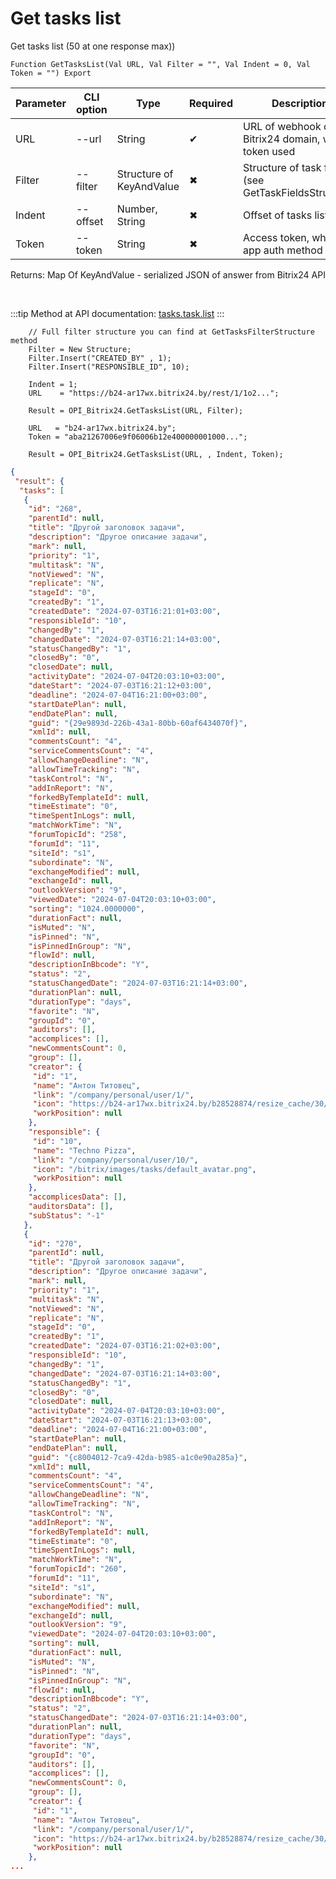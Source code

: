 ﻿---
sidebar_position: 2
---


# Get tasks list
 Get tasks list (50 at one response max))



`Function GetTasksList(Val URL, Val Filter = "", Val Indent = 0, Val Token = "") Export`

  | Parameter | CLI option | Type | Required | Description |
  |-|-|-|-|-|
  | URL | --url | String | &#x2714; | URL of webhook or a Bitrix24 domain, when token used |
  | Filter | --filter | Structure of KeyAndValue | &#x2716; | Structure of task filter (see GetTaskFieldsStructure) |
  | Indent | --offset | Number, String | &#x2716; | Offset of tasks list |
  | Token | --token | String | &#x2716; | Access token, when app auth method used |

  
  Returns:  Map Of KeyAndValue - serialized JSON of answer from Bitrix24 API

<br/>

:::tip
Method at API documentation: [tasks.task.list](https://dev.1c-bitrix.ru/rest_help/tasks/task/tasks/tasks_task_list.php)
:::
<br/>


```bsl title="1C:Enterprise/OneScript code example"
    // Full filter structure you can find at GetTasksFilterStructure method
    Filter = New Structure;
    Filter.Insert("CREATED_BY" , 1);
    Filter.Insert("RESPONSIBLE_ID", 10);

    Indent = 1;
    URL    = "https://b24-ar17wx.bitrix24.by/rest/1/1o2...";

    Result = OPI_Bitrix24.GetTasksList(URL, Filter);

    URL   = "b24-ar17wx.bitrix24.by";
    Token = "aba21267006e9f06006b12e400000001000...";

    Result = OPI_Bitrix24.GetTasksList(URL, , Indent, Token);
```
 



```json title="Result"
{
 "result": {
  "tasks": [
   {
    "id": "268",
    "parentId": null,
    "title": "Другой заголовок задачи",
    "description": "Другое описание задачи",
    "mark": null,
    "priority": "1",
    "multitask": "N",
    "notViewed": "N",
    "replicate": "N",
    "stageId": "0",
    "createdBy": "1",
    "createdDate": "2024-07-03T16:21:01+03:00",
    "responsibleId": "10",
    "changedBy": "1",
    "changedDate": "2024-07-03T16:21:14+03:00",
    "statusChangedBy": "1",
    "closedBy": "0",
    "closedDate": null,
    "activityDate": "2024-07-04T20:03:10+03:00",
    "dateStart": "2024-07-03T16:21:12+03:00",
    "deadline": "2024-07-04T16:21:00+03:00",
    "startDatePlan": null,
    "endDatePlan": null,
    "guid": "{29e9893d-226b-43a1-80bb-60af6434070f}",
    "xmlId": null,
    "commentsCount": "4",
    "serviceCommentsCount": "4",
    "allowChangeDeadline": "N",
    "allowTimeTracking": "N",
    "taskControl": "N",
    "addInReport": "N",
    "forkedByTemplateId": null,
    "timeEstimate": "0",
    "timeSpentInLogs": null,
    "matchWorkTime": "N",
    "forumTopicId": "258",
    "forumId": "11",
    "siteId": "s1",
    "subordinate": "N",
    "exchangeModified": null,
    "exchangeId": null,
    "outlookVersion": "9",
    "viewedDate": "2024-07-04T20:03:10+03:00",
    "sorting": "1024.0000000",
    "durationFact": null,
    "isMuted": "N",
    "isPinned": "N",
    "isPinnedInGroup": "N",
    "flowId": null,
    "descriptionInBbcode": "Y",
    "status": "2",
    "statusChangedDate": "2024-07-03T16:21:14+03:00",
    "durationPlan": null,
    "durationType": "days",
    "favorite": "N",
    "groupId": "0",
    "auditors": [],
    "accomplices": [],
    "newCommentsCount": 0,
    "group": [],
    "creator": {
     "id": "1",
     "name": "Антон Титовец",
     "link": "/company/personal/user/1/",
     "icon": "https://b24-ar17wx.bitrix24.by/b28528874/resize_cache/30/c0120a8d7c10d63c83e32398d1ec4d9e/main/d7e/d7e99cf556e4ab676463dae2c00ddfbb/a7e0af6899300e3c684caeca5c334d81.jpg",
     "workPosition": null
    },
    "responsible": {
     "id": "10",
     "name": "Techno Pizza",
     "link": "/company/personal/user/10/",
     "icon": "/bitrix/images/tasks/default_avatar.png",
     "workPosition": null
    },
    "accomplicesData": [],
    "auditorsData": [],
    "subStatus": "-1"
   },
   {
    "id": "270",
    "parentId": null,
    "title": "Другой заголовок задачи",
    "description": "Другое описание задачи",
    "mark": null,
    "priority": "1",
    "multitask": "N",
    "notViewed": "N",
    "replicate": "N",
    "stageId": "0",
    "createdBy": "1",
    "createdDate": "2024-07-03T16:21:02+03:00",
    "responsibleId": "10",
    "changedBy": "1",
    "changedDate": "2024-07-03T16:21:14+03:00",
    "statusChangedBy": "1",
    "closedBy": "0",
    "closedDate": null,
    "activityDate": "2024-07-04T20:03:10+03:00",
    "dateStart": "2024-07-03T16:21:13+03:00",
    "deadline": "2024-07-04T16:21:00+03:00",
    "startDatePlan": null,
    "endDatePlan": null,
    "guid": "{c8004012-7ca9-42da-b985-a1c0e90a285a}",
    "xmlId": null,
    "commentsCount": "4",
    "serviceCommentsCount": "4",
    "allowChangeDeadline": "N",
    "allowTimeTracking": "N",
    "taskControl": "N",
    "addInReport": "N",
    "forkedByTemplateId": null,
    "timeEstimate": "0",
    "timeSpentInLogs": null,
    "matchWorkTime": "N",
    "forumTopicId": "260",
    "forumId": "11",
    "siteId": "s1",
    "subordinate": "N",
    "exchangeModified": null,
    "exchangeId": null,
    "outlookVersion": "9",
    "viewedDate": "2024-07-04T20:03:10+03:00",
    "sorting": null,
    "durationFact": null,
    "isMuted": "N",
    "isPinned": "N",
    "isPinnedInGroup": "N",
    "flowId": null,
    "descriptionInBbcode": "Y",
    "status": "2",
    "statusChangedDate": "2024-07-03T16:21:14+03:00",
    "durationPlan": null,
    "durationType": "days",
    "favorite": "N",
    "groupId": "0",
    "auditors": [],
    "accomplices": [],
    "newCommentsCount": 0,
    "group": [],
    "creator": {
     "id": "1",
     "name": "Антон Титовец",
     "link": "/company/personal/user/1/",
     "icon": "https://b24-ar17wx.bitrix24.by/b28528874/resize_cache/30/c0120a8d7c10d63c83e32398d1ec4d9e/main/d7e/d7e99cf556e4ab676463dae2c00ddfbb/a7e0af6899300e3c684caeca5c334d81.jpg",
     "workPosition": null
    },
...
```
